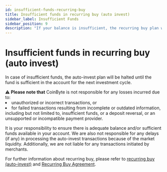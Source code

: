 ```yaml
---
id: insufficient-funds-recurring-buy
title: Insufficient funds in recurring buy (auto invest)
sidebar_label: Insufficient Funds
sidebar_position: 9
description: "If your balance is insufficient, the recurring buy plan will be paused until sufficient funds are available in your CoinByte account."
---
```



# Insufficient funds in recurring buy (auto invest)

In case of insufficient funds, the auto-invest plan will be halted until the fund is sufficient in the account for the next investment cycle.

<InfoBox>
⚠️ <strong>Please note that</strong> CoinByte is not responsible for any losses incurred due to:

<TickList>
<li>unauthorized or incorrect transactions, or</li>
<li>for failed transactions resulting from incomplete or outdated information, including but not limited to, insufficient funds, or a deposit reversal, or an unsupported or incompatible payment provider.</li>
</TickList>
</InfoBox>

It is your responsibility to ensure there is adequate balance and/or sufficient funds available in your account. We are also not responsible for any delays (if any) in processing the auto-invest transactions because of the market liquidity. Additionally, we are not liable for any transactions initiated by merchants.

For further information about recurring buy, please refer to <a href="/helpcenter/docs/trading/instant-buy-sell/recurring-buy-auto-invest">recurring buy (auto-invest)</a> and <a href="/helpcenter/docs/legal/recurring-buy-agreement">Recurring Buy Agreement</a>.

<RelatedArticles category="trading" />

